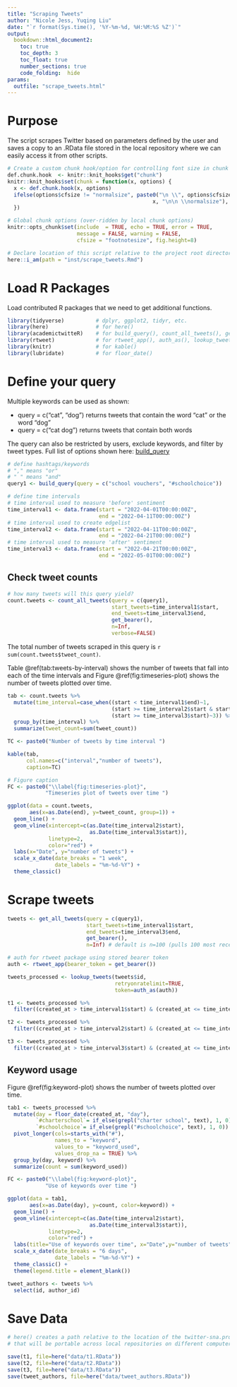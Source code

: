 ```yaml
---
title: "Scraping Tweets"
author: "Nicole Jess, Yuqing Liu"
date: "`r format(Sys.time(), '%Y-%m-%d, %H:%M:%S %Z')`"
output: 
  bookdown::html_document2:
    toc: true
    toc_depth: 3
    toc_float: true
    number_sections: true
    code_folding:  hide
params: 
  outfile: "scrape_tweets.html"
---
```


# Purpose
The script scrapes Twitter based on parameters defined by the user and saves a 
copy to an .RData file stored in the local repository where we can easily access 
it from other scripts.

```r
# Create a custom chunk hook/option for controlling font size in chunk & output.
def.chunk.hook  <- knitr::knit_hooks$get("chunk")
knitr::knit_hooks$set(chunk = function(x, options) {
  x <- def.chunk.hook(x, options)
  ifelse(options$cfsize != "normalsize", paste0("\n \\", options$cfsize,"\n\n", 
                                              x, "\n\n \\normalsize"), x)
  })

# Global chunk options (over-ridden by local chunk options)
knitr::opts_chunk$set(include  = TRUE, echo = TRUE, error = TRUE, 
                      message = FALSE, warning = FALSE, 
                      cfsize = "footnotesize", fig.height=8)

# Declare location of this script relative to the project root directory.
here::i_am(path = "inst/scrape_tweets.Rmd")
```

# Load R Packages
Load contributed R packages that we need to get additional functions. 

``` r
library(tidyverse)          # dplyr, ggplot2, tidyr, etc.
library(here)               # for here()
library(academictwitteR)    # for build_query(), count_all_tweets(), get_all_tweets(), get_bearer()
library(rtweet)             # for rtweet_app(), auth_as(), lookup_tweets()
library(knitr)              # for kable()
library(lubridate)          # for floor_date()
```


# Define your query

Multiple keywords can be used as shown:

* query = c("cat", "dog") returns tweets that contain the word "cat" or the word "dog"
* query = c("cat dog") returns tweets that contain both words 

The query can also be restricted by users, exclude keywords, and filter by tweet 
types. Full list of options shown here: [build_query](https://rdrr.io/cran/academictwitteR/man/build_query.html)

``` r
# define hashtags/keywords
# "," means "or"
# " " means "and"
query1 <- build_query(query = c("school vouchers", "#schoolchoice"))

# define time intervals
# time interval used to measure 'before' sentiment
time_interval1 <- data.frame(start = "2022-04-01T00:00:00Z",
                             end = "2022-04-11T00:00:00Z")
# time interval used to create edgelist
time_interval2 <- data.frame(start = "2022-04-11T00:00:00Z",
                             end = "2022-04-21T00:00:00Z")
# time interval used to measure 'after' sentiment
time_interval3 <- data.frame(start = "2022-04-21T00:00:00Z",
                             end = "2022-05-01T00:00:00Z")
```


## Check tweet counts

```r
# how many tweets will this query yield?
count.tweets <- count_all_tweets(query = c(query1),
                                 start_tweets=time_interval1$start,
                                 end_tweets=time_interval3$end,
                                 get_bearer(),
                                 n=Inf,
                                 verbose=FALSE)

```

The total number of tweets scraped in this query is `r sum(count.tweets$tweet_count)`.

Table \@ref(tab:tweets-by-interval) shows the number of tweets that fall into each of the time intervals and Figure \@ref(fig:timeseries-plot) shows the number of tweets plotted over time.

```r
tab <- count.tweets %>%
  mutate(time_interval=case_when((start < time_interval1$end)~1,
                                 (start >= time_interval2$start & start < time_interval2$end)~2,
                                 (start >= time_interval3$start)~3)) %>%
  group_by(time_interval) %>%
  summarize(tweet_count=sum(tweet_count))

TC <- paste0("Number of tweets by time interval ")

kable(tab,
      col.names=c("interval","number of tweets"),
      caption=TC)
```

```r

# Figure caption
FC <- paste0("\\label{fig:timeseries-plot}",
            "Timeseries plot of tweets over time ")

ggplot(data = count.tweets,
       aes(x=as.Date(end), y=tweet_count, group=1)) +
  geom_line() +
  geom_vline(xintercept=c(as.Date(time_interval2$start),
                          as.Date(time_interval3$start)),
             linetype=2,
             color="red") +
  labs(x="Date", y="number of tweets") +
  scale_x_date(date_breaks = "1 week",
               date_labels = "%m-%d-%Y") +
  theme_classic()
```


# Scrape tweets
```r
tweets <- get_all_tweets(query = c(query1),
                         start_tweets=time_interval1$start,
                         end_tweets=time_interval3$end,
                         get_bearer(),
                         n=Inf) # default is n=100 (pulls 100 most recent tweets), set to n=Inf to get all the tweets

# auth for rtweet package using stored bearer token
auth <- rtweet_app(bearer_token = get_bearer())

tweets_processed <- lookup_tweets(tweets$id,
                                  retryonratelimit=TRUE,
                                  token=auth_as(auth))

```

```r
t1 <- tweets_processed %>%
  filter((created_at > time_interval1$start) & (created_at <= time_interval1$end))

t2 <- tweets_processed %>%
  filter((created_at > time_interval2$start) & (created_at <= time_interval2$end))

t3 <- tweets_processed %>%
  filter((created_at > time_interval3$start) & (created_at <= time_interval3$end))
```


## Keyword usage

Figure \@ref(fig:keyword-plot) shows the number of tweets plotted over time.

```r
tab1 <- tweets_processed %>%
  mutate(day = floor_date(created_at, "day"),
         `#charterschool`= if_else(grepl("charter school", text), 1, 0),
         `#schoolchoice`= if_else(grepl("#schoolchoice", text), 1, 0)) %>%
  pivot_longer(cols=starts_with("#"),
               names_to = "keyword",
               values_to = "keyword_used",
               values_drop_na = TRUE) %>%
  group_by(day, keyword) %>%
  summarize(count = sum(keyword_used))

FC <- paste0("\\label{fig:keyword-plot}",
            "Use of keywords over time ")

ggplot(data = tab1,
       aes(x=as.Date(day), y=count, color=keyword)) +
  geom_line() +
  geom_vline(xintercept=c(as.Date(time_interval2$start),
                          as.Date(time_interval3$start)),
             linetype=2,
             color="red") +
  labs(title="Use of keywords over time", x="Date",y="number of tweets") +
  scale_x_date(date_breaks = "6 days",
               date_labels = "%m-%d-%Y") +
  theme_classic() +
  theme(legend.title = element_blank())
```


``` r
tweet_authors <- tweets %>%
  select(id, author_id)

```

# Save Data

```r
# here() creates a path relative to the location of the twitter-sna.proj file
# that will be portable across local repositories on different computers.

save(t1, file=here("data/t1.RData"))
save(t2, file=here("data/t2.RData"))
save(t3, file=here("data/t3.RData"))
save(tweet_authors, file=here("data/tweet_authors.RData"))

```

